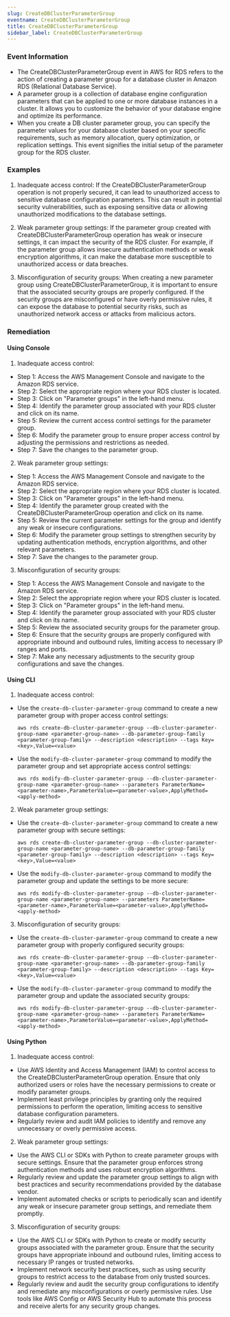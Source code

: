 ```yaml
--- 
slug: CreateDBClusterParameterGroup
eventname: CreateDBClusterParameterGroup
title: CreateDBClusterParameterGroup
sidebar_label: CreateDBClusterParameterGroup
---
```

                       
### Event Information

- The CreateDBClusterParameterGroup event in AWS for RDS refers to the action of creating a parameter group for a database cluster in Amazon RDS (Relational Database Service).
- A parameter group is a collection of database engine configuration parameters that can be applied to one or more database instances in a cluster. It allows you to customize the behavior of your database engine and optimize its performance.
- When you create a DB cluster parameter group, you can specify the parameter values for your database cluster based on your specific requirements, such as memory allocation, query optimization, or replication settings. This event signifies the initial setup of the parameter group for the RDS cluster.


### Examples

1. Inadequate access control: If the CreateDBClusterParameterGroup operation is not properly secured, it can lead to unauthorized access to sensitive database configuration parameters. This can result in potential security vulnerabilities, such as exposing sensitive data or allowing unauthorized modifications to the database settings.

2. Weak parameter group settings: If the parameter group created with CreateDBClusterParameterGroup operation has weak or insecure settings, it can impact the security of the RDS cluster. For example, if the parameter group allows insecure authentication methods or weak encryption algorithms, it can make the database more susceptible to unauthorized access or data breaches.

3. Misconfiguration of security groups: When creating a new parameter group using CreateDBClusterParameterGroup, it is important to ensure that the associated security groups are properly configured. If the security groups are misconfigured or have overly permissive rules, it can expose the database to potential security risks, such as unauthorized network access or attacks from malicious actors.

### Remediation

#### Using Console

1. Inadequate access control:
- Step 1: Access the AWS Management Console and navigate to the Amazon RDS service.
- Step 2: Select the appropriate region where your RDS cluster is located.
- Step 3: Click on "Parameter groups" in the left-hand menu.
- Step 4: Identify the parameter group associated with your RDS cluster and click on its name.
- Step 5: Review the current access control settings for the parameter group.
- Step 6: Modify the parameter group to ensure proper access control by adjusting the permissions and restrictions as needed.
- Step 7: Save the changes to the parameter group.

2. Weak parameter group settings:
- Step 1: Access the AWS Management Console and navigate to the Amazon RDS service.
- Step 2: Select the appropriate region where your RDS cluster is located.
- Step 3: Click on "Parameter groups" in the left-hand menu.
- Step 4: Identify the parameter group created with the CreateDBClusterParameterGroup operation and click on its name.
- Step 5: Review the current parameter settings for the group and identify any weak or insecure configurations.
- Step 6: Modify the parameter group settings to strengthen security by updating authentication methods, encryption algorithms, and other relevant parameters.
- Step 7: Save the changes to the parameter group.

3. Misconfiguration of security groups:
- Step 1: Access the AWS Management Console and navigate to the Amazon RDS service.
- Step 2: Select the appropriate region where your RDS cluster is located.
- Step 3: Click on "Parameter groups" in the left-hand menu.
- Step 4: Identify the parameter group associated with your RDS cluster and click on its name.
- Step 5: Review the associated security groups for the parameter group.
- Step 6: Ensure that the security groups are properly configured with appropriate inbound and outbound rules, limiting access to necessary IP ranges and ports.
- Step 7: Make any necessary adjustments to the security group configurations and save the changes.

#### Using CLI

1. Inadequate access control:
- Use the `create-db-cluster-parameter-group` command to create a new parameter group with proper access control settings:
  ```
  aws rds create-db-cluster-parameter-group --db-cluster-parameter-group-name <parameter-group-name> --db-parameter-group-family <parameter-group-family> --description <description> --tags Key=<key>,Value=<value>
  ```
- Use the `modify-db-cluster-parameter-group` command to modify the parameter group and set appropriate access control settings:
  ```
  aws rds modify-db-cluster-parameter-group --db-cluster-parameter-group-name <parameter-group-name> --parameters ParameterName=<parameter-name>,ParameterValue=<parameter-value>,ApplyMethod=<apply-method>
  ```

2. Weak parameter group settings:
- Use the `create-db-cluster-parameter-group` command to create a new parameter group with secure settings:
  ```
  aws rds create-db-cluster-parameter-group --db-cluster-parameter-group-name <parameter-group-name> --db-parameter-group-family <parameter-group-family> --description <description> --tags Key=<key>,Value=<value>
  ```
- Use the `modify-db-cluster-parameter-group` command to modify the parameter group and update the settings to be more secure:
  ```
  aws rds modify-db-cluster-parameter-group --db-cluster-parameter-group-name <parameter-group-name> --parameters ParameterName=<parameter-name>,ParameterValue=<parameter-value>,ApplyMethod=<apply-method>
  ```

3. Misconfiguration of security groups:
- Use the `create-db-cluster-parameter-group` command to create a new parameter group with properly configured security groups:
  ```
  aws rds create-db-cluster-parameter-group --db-cluster-parameter-group-name <parameter-group-name> --db-parameter-group-family <parameter-group-family> --description <description> --tags Key=<key>,Value=<value>
  ```
- Use the `modify-db-cluster-parameter-group` command to modify the parameter group and update the associated security groups:
  ```
  aws rds modify-db-cluster-parameter-group --db-cluster-parameter-group-name <parameter-group-name> --parameters ParameterName=<parameter-name>,ParameterValue=<parameter-value>,ApplyMethod=<apply-method>
  ```

#### Using Python

1. Inadequate access control:
- Use AWS Identity and Access Management (IAM) to control access to the CreateDBClusterParameterGroup operation. Ensure that only authorized users or roles have the necessary permissions to create or modify parameter groups.
- Implement least privilege principles by granting only the required permissions to perform the operation, limiting access to sensitive database configuration parameters.
- Regularly review and audit IAM policies to identify and remove any unnecessary or overly permissive access.

2. Weak parameter group settings:
- Use the AWS CLI or SDKs with Python to create parameter groups with secure settings. Ensure that the parameter group enforces strong authentication methods and uses robust encryption algorithms.
- Regularly review and update the parameter group settings to align with best practices and security recommendations provided by the database vendor.
- Implement automated checks or scripts to periodically scan and identify any weak or insecure parameter group settings, and remediate them promptly.

3. Misconfiguration of security groups:
- Use the AWS CLI or SDKs with Python to create or modify security groups associated with the parameter group. Ensure that the security groups have appropriate inbound and outbound rules, limiting access to necessary IP ranges or trusted networks.
- Implement network security best practices, such as using security groups to restrict access to the database from only trusted sources.
- Regularly review and audit the security group configurations to identify and remediate any misconfigurations or overly permissive rules. Use tools like AWS Config or AWS Security Hub to automate this process and receive alerts for any security group changes.


 